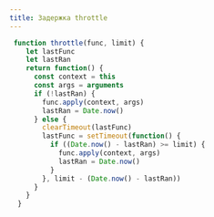 ```yaml
---
title: Задержка throttle
---
```



```js
 function throttle(func, limit) {
    let lastFunc
    let lastRan
    return function() {
      const context = this
      const args = arguments
      if (!lastRan) {
        func.apply(context, args)
        lastRan = Date.now()
      } else {
        clearTimeout(lastFunc)
        lastFunc = setTimeout(function() {
          if ((Date.now() - lastRan) >= limit) {
            func.apply(context, args)
            lastRan = Date.now()
          }
        }, limit - (Date.now() - lastRan))
      }
    }
  }
```  
 